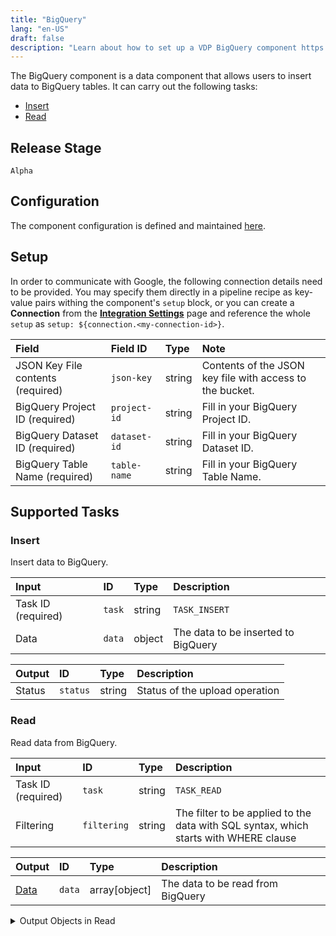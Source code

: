 ```yaml
---
title: "BigQuery"
lang: "en-US"
draft: false
description: "Learn about how to set up a VDP BigQuery component https://github.com/instill-ai/instill-core"
---
```


The BigQuery component is a data component that allows users to insert data to BigQuery tables.
It can carry out the following tasks:

- [Insert](#insert)
- [Read](#read)



## Release Stage

`Alpha`



## Configuration

The component configuration is defined and maintained [here](https://github.com/instill-ai/component/blob/main/data/bigquery/v0/config/definition.json).




## Setup




In order to communicate with Google, the following connection details need to be
provided. You may specify them directly in a pipeline recipe as key-value pairs
withing the component's `setup` block, or you can create a **Connection** from
the [**Integration Settings**](https://www.instill.tech/docs/vdp/integration)
page and reference the whole `setup` as `setup:
${connection.<my-connection-id>}`.

| Field | Field ID | Type | Note |
| :--- | :--- | :--- | :--- |
| JSON Key File contents (required) | `json-key` | string | Contents of the JSON key file with access to the bucket.  |
| BigQuery Project ID (required) | `project-id` | string | Fill in your BigQuery Project ID.  |
| BigQuery Dataset ID (required) | `dataset-id` | string | Fill in your BigQuery Dataset ID.  |
| BigQuery Table Name (required) | `table-name` | string | Fill in your BigQuery Table Name.  |






## Supported Tasks

### Insert

Insert data to BigQuery.


| Input | ID | Type | Description |
| :--- | :--- | :--- | :--- |
| Task ID (required) | `task` | string | `TASK_INSERT` |
| Data | `data` | object | The data to be inserted to BigQuery |









| Output | ID | Type | Description |
| :--- | :--- | :--- | :--- |
| Status | `status` | string | Status of the upload operation |









### Read

Read data from BigQuery.


| Input | ID | Type | Description |
| :--- | :--- | :--- | :--- |
| Task ID (required) | `task` | string | `TASK_READ` |
| Filtering | `filtering` | string | The filter to be applied to the data with SQL syntax, which starts with WHERE clause |









| Output | ID | Type | Description |
| :--- | :--- | :--- | :--- |
| [Data](#data) | `data` | array[object] | The data to be read from BigQuery |




<details>
<summary> Output Objects in Read</summary>





</details>








